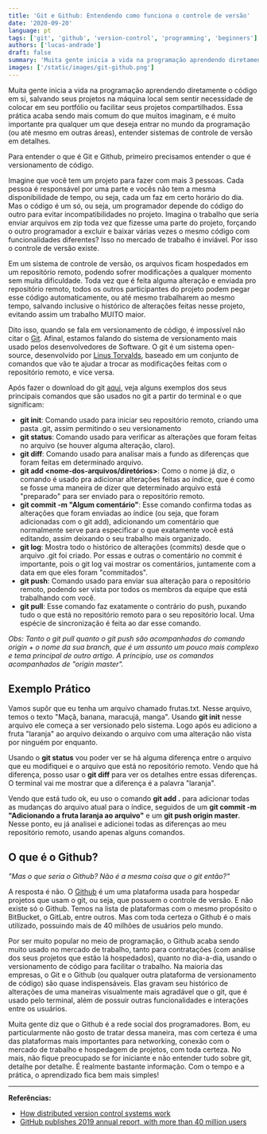 ```yaml
---
title: 'Git e Github: Entendendo como funciona o controle de versão'
date: '2020-09-20'
language: pt
tags: ['git', 'github', 'version-control', 'programming', 'beginners']
authors: ['lucas-andrade']
draft: false
summary: 'Muita gente inicia a vida na programação aprendendo diretamente o código em si, salvando seus projetos na máquina local sem sentir necessidade de colocar em seu portfólio ou facilitar seus projetos compartilhados.'
images: ['/static/images/git-github.png']
---
```


Muita gente inicia a vida na programação aprendendo diretamente o código em si, salvando seus projetos na máquina local sem sentir necessidade de colocar em seu portfólio ou facilitar seus projetos compartilhados. Essa prática acaba sendo mais comum do que muitos imaginam, e é muito importante pra qualquer um que deseja entrar no mundo da programação (ou até mesmo em outras áreas), entender sistemas de controle de versão em detalhes.

Para entender o que é Git e Github, primeiro precisamos entender o que é versionamento de código.

Imagine que você tem um projeto para fazer com mais 3 pessoas. Cada pessoa é responsável por uma parte e vocês não tem a mesma disponibilidade de tempo, ou seja, cada um faz em certo horário do dia. Mas o código é um só, ou seja, um programador depende do código do outro para evitar incompatibilidades no projeto. Imagina o trabalho que seria enviar arquivos em zip toda vez que fizesse uma parte do projeto, forçando o outro programador a excluir e baixar várias vezes o mesmo código com funcionalidades diferentes? Isso no mercado de trabalho é inviável. Por isso o controle de versão existe.

Em um sistema de controle de versão, os arquivos ficam hospedados em um repositório remoto, podendo sofrer modificações a qualquer momento sem muita dificuldade. Toda vez que é feita alguma alteração e enviada pro repositório remoto, todos os outros participantes do projeto podem pegar esse código automaticamente, ou até mesmo trabalharem ao mesmo tempo, salvando inclusive o histórico de alterações feitas nesse projeto, evitando assim um trabalho MUITO maior.

Dito isso, quando se fala em versionamento de código, é impossível não citar o [Git](https://git-scm.com/). Afinal, estamos falando do sistema de versionamento mais usado pelos desenvolvedores de Software. O git é um sistema open-source, desenvolvido por [Linus Torvalds](https://www.techtudo.com.br/tudo-sobre/linus-torvalds.html), baseado em um conjunto de comandos que vão te ajudar a trocar as modificações feitas com o repositório remoto, e vice versa.

Após fazer o download do git [aqui](https://git-scm.com/downloads), veja alguns exemplos dos seus principais comandos que são usados no git a partir do terminal e o que significam:

- **git init**: Comando usado para iniciar seu repositório remoto, criando uma pasta .git, assim permitindo o seu versionamento
- **git status**: Comando usado para verificar as alterações que foram feitas no arquivo (se houver alguma alteração, claro).
- **git diff**: Comando usado para analisar mais a fundo as diferenças que foram feitas em determinado arquivo.
- **git add &lt;nome-dos-arquivos/diretórios&gt;**: Como o nome já diz, o comando é usado pra adicionar alterações feitas ao índice, que é como se fosse uma maneira de dizer que determinado arquivo está "preparado" para ser enviado para o repositório remoto.
- **git commit -m "Algum comentário"**: Esse comando confirma todas as alterações que foram enviadas ao índice (ou seja, que foram adicionadas com o git add), adicionando um comentário que normalmente serve para especificar o que exatamente você está editando, assim deixando o seu trabalho mais organizado.
- **git log**: Mostra todo o histórico de alterações (commits) desde que o arquivo .git foi criado. Por essas e outras o comentário no commit é importante, pois o git log vai mostrar os comentários, juntamente com a data em que eles foram "commitados".
- **git push**: Comando usado para enviar sua alteração para o repositório remoto, podendo ser vista por todos os membros da equipe que está trabalhando com você.
- **git pull**: Esse comando faz exatamente o contrário do push, puxando tudo o que está no repositório remoto para o seu repositório local. Uma espécie de sincronização é feita ao dar esse comando.

*Obs: Tanto o git pull quanto o git push são acompanhados do comando origin + o nome da sua branch, que é um assunto um pouco mais complexo e tema principal de outro artigo. A princípio, use os comandos acompanhados de "origin master".*

## Exemplo Prático

Vamos supôr que eu tenha um arquivo chamado frutas.txt. Nesse arquivo, temos o texto "Maçã, banana, maracujá, manga". Usando **git init** nesse arquivo ele começa a ser versionado pelo sistema. Logo após eu adiciono a fruta "laranja" ao arquivo deixando o arquivo com uma alteração não vista por ninguém por enquanto. 

Usando o **git status** vou poder ver se há alguma diferença entre o arquivo que eu modifiquei e o arquivo que está no repositório remoto. Vendo que há diferença, posso usar o **git diff** para ver os detalhes entre essas diferenças. O terminal vai me mostrar que a diferença é a palavra "laranja". 

Vendo que está tudo ok, eu uso o comando **git add .** para adicionar todas as mudanças do arquivo atual para o índice, seguidos de um **git commit -m "Adicionando a fruta laranja ao arquivo"** e um **git push origin master**. Nesse ponto, eu já analisei e adicionei todas as diferenças ao meu repositório remoto, usando apenas alguns comandos.

## O que é o Github?

*"Mas o que seria o Github? Não é a mesma coisa que o git então?"*

A resposta é não. O [Github](https://github.com/) é um uma plataforma usada para hospedar projetos que usam o git, ou seja, que possuem o controle de versão. E não existe só o Github. Temos na lista de plataformas com o mesmo propósito o BitBucket, o GitLab, entre outros. Mas com toda certeza o Github é o mais utilizado, possuindo mais de 40 milhões de usuários pelo mundo.

Por ser muito popular no meio de programação, o Github acaba sendo muito usado no mercado de trabalho, tanto para contratações (com análise dos seus projetos que estão lá hospedados), quanto no dia-a-dia, usando o versionamento de código para facilitar o trabalho. Na maioria das empresas, o Git e o Github (ou qualquer outra plataforma de versionamento de código) são quase indispensáveis. Elas gravam seu histórico de alterações de uma maneiras visualmente mais agradável que o git, que é usado pelo terminal, além de possuir outras funcionalidades e interações entre os usuários.

Muita gente diz que o Github é a rede social dos programadores. Bom, eu particularmente não gosto de tratar dessa maneira, mas com certeza é uma das plataformas mais importantes para networking, conexão com o mercado de trabalho e hospedagem de projetos, com toda certeza. No mais, não fique preocupado se for iniciante e não entender tudo sobre git, detalhe por detalhe. É realmente bastante informação. Com o tempo e a prática, o aprendizado fica bem mais simples!

---

**Referências:**
- [How distributed version control systems work](http://www.helloworldseries.com/?p=96)
- [GitHub publishes 2019 annual report, with more than 40 million users](https://www.firstxw.com/view/241562.html)


